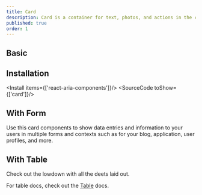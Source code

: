 ```yaml
---
title: Card
description: Card is a container for text, photos, and actions in the context of a single subject.
published: true
order: 1
---
```

## Basic
<How toUse="surfaces/card-demo" />

## Installation

<Install items={['react-aria-components']}/>
<SourceCode toShow={['card']}/>

## With Form
Use this card components to show data entries and information to your users in multiple forms and contexts such as for your blog, application, user profiles, and more.
<How isCenter={false} toUse="surfaces/card-login-form-demo" />

## With Table
Check out the lowdown with all the deets laid out.
<How isCenter={false} withNoPadding toUse="surfaces/card-table-demo" />

For table docs, check out the [Table](/docs/components/collections/table) docs.

